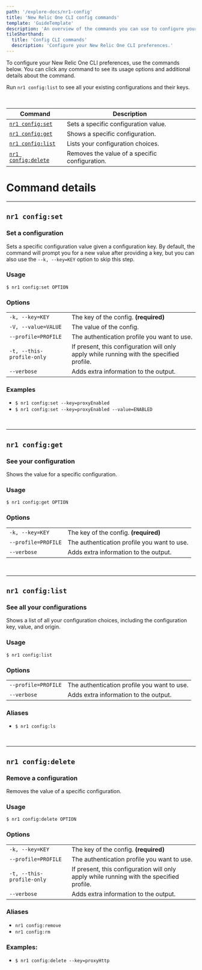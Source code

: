 ```yaml
---
path: '/explore-docs/nr1-config'
title: 'New Relic One CLI config commands'
template: 'GuideTemplate'
description: 'An overview of the commands you can use to configure your New Relic One CLI preferences.'
tileShorthand:
  title: 'Config CLI commands'
  description: 'Configure your New Relic One CLI preferences.'
---
```


<Intro>

To configure your New Relic One CLI preferences, use the commands below. You can click any command to see its usage options and additional details about the command.

Run `nr1 config:list` to see all your existing configurations and their keys.

</Intro>

<br />

| Command                                  | Description                                    |
| ---------------------------------------- | ---------------------------------------------- |
| [`nr1 config:set`](#nr1-configset)       | Sets a specific configuration value.           |
| [`nr1 config:get`](#nr1-configget)       | Shows a specific configuration.                |
| [`nr1 config:list`](#nr1-configlist)     | Lists your configuration choices.              |
| [`nr1 config:delete`](#nr1-configdelete) | Removes the value of a specific configuration. |

# Command details

---

## `nr1 config:set`

### Set a configuration

Sets a specific configuration value given a configuration key. By default, the command will prompt you for a new value after providing a key, but you can also use the `--k, --key=KEY` option to skip this step.

### Usage

`$ nr1 config:set OPTION`

### Options

|                           |                                                                                          |
| ------------------------- | ---------------------------------------------------------------------------------------- |
| `-k, --key=KEY`           | The key of the config. **(required)**                                                    |
| `-V, --value=VALUE`       | The value of the config.                                                                 |
| `--profile=PROFILE`       | The authentication profile you want to use.                                              |
| `-t, --this-profile-only` | If present, this configuration will only apply while running with the specified profile. |
| `--verbose`               | Adds extra information to the output.                                                    |

### Examples

- `$ nr1 config:set --key=proxyEnabled`
- `$ nr1 config:set --key=proxyEnabled --value=ENABLED`

<br />

---

## `nr1 config:get`

### See your configuration

Shows the value for a specific configuration.

### Usage

`$ nr1 config:get OPTION`

### Options

|                     |                                             |
| ------------------- | ------------------------------------------- |
| `-k, --key=KEY`     | The key of the config. **(required)**       |
| `--profile=PROFILE` | The authentication profile you want to use. |
| `--verbose`         | Adds extra information to the output.       |

<br />

---

## `nr1 config:list`

### See all your configurations

Shows a list of all your configuration choices, including the configuration key, value, and origin.

### Usage

`$ nr1 config:list`

### Options

|                     |                                             |
| ------------------- | ------------------------------------------- |
| `--profile=PROFILE` | The authentication profile you want to use. |
| `--verbose`         | Adds extra information to the output.       |

### Aliases

- `$ nr1 config:ls`

<br />

---

## `nr1 config:delete`

### Remove a configuration

Removes the value of a specific configuration.

### Usage

`$ nr1 config:delete OPTION`

### Options

|                           |                                                                                          |
| ------------------------- | ---------------------------------------------------------------------------------------- |
| `-k, --key=KEY`           | The key of the config. **(required)**                                                    |
| `--profile=PROFILE`       | The authentication profile you want to use.                                              |
| `-t, --this-profile-only` | If present, this configuration will only apply while running with the specified profile. |
| `--verbose`               | Adds extra information to the output.                                                    |

### Aliases

- `nr1 config:remove`
- `nr1 config:rm`

### Examples:

- `$ nr1 config:delete --key=proxyHttp`
